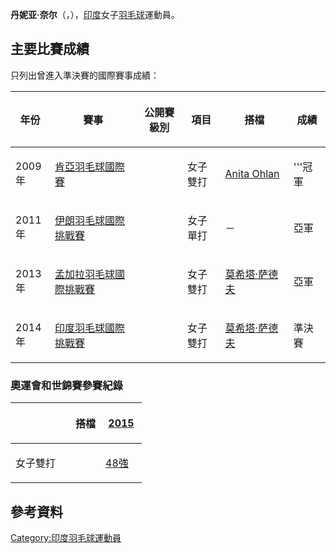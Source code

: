 {{noteTA|G1=Badminton}}
{{Infobox 羽球選手
| playername              = 丹妮亚·奈尔<br/>{{lang|en|Dhanya Nair}}
| image                   = 
| size                    = 
| caption                 = 
| birth_name              = 
| date_of_birth           = {{birth_date_and_age|1984|7|16}}
| place_of_birth          = 
| height                  = 
| weight                  = 
| event                   = 女子雙打、混合雙打
| country                 = {{IND}}
| years_active            = 
| handedness              = 
| coach                   = 
| highest_ranking         = 第78位（女雙-[[莫希塔·萨德夫|萨德夫]]）
| date_of_highest_ranking = 2015年4月30日<ref name="ranking">[http://bwfcontent.tournamentsoftware.com/ranking/player.aspx?id=9416&player=108513 BWF World Ranking - Ranking of Dhanya NAIR (15851)] {{Wayback|url=http://bwfcontent.tournamentsoftware.com/ranking/player.aspx?id=9416&player=108513 |date=20180929113617 }}{{en}}</ref>
| current_ranking         = 第94位（女雙-[[莫希塔·萨德夫|萨德夫]]）<br/>第1014位（混雙-[[乌特卡什·阿罗拉|阿罗拉]]）
| date_of_current_ranking = 2015年7月23日<ref>[http://bwfcontent.tournamentsoftware.com/ranking/category.aspx?id=9416&category=475 BWF World Ranking - BWF世界排名榜 (7/23/2015) - Women's doubles] {{Wayback|url=http://bwfcontent.tournamentsoftware.com/ranking/category.aspx?id=9416&category=475 |date=20180929065905 }}{{en}}</ref><ref>[http://bwfcontent.tournamentsoftware.com/ranking/category.aspx?id=9416&category=476 BWF World Ranking - BWF世界排名榜 (7/23/2015) - Mixed doubles] {{Wayback|url=http://bwfcontent.tournamentsoftware.com/ranking/category.aspx?id=9416&category=476 |date=20180929095334 }}{{en}}</ref>
| played                  = 32勝–36負（女單）<br/>21勝–21負（女雙）<br/>1勝–1負（混雙）
| titles                  = 
| bwf_profile             = 7219BF18-DE09-4C0F-8C5E-82848828C267
| bwf_id                  = 15851
| updated                 = 2015年7月26日
}}
{{MedalTableTop}}
{{MedalSport | 女子[[羽毛球|羽毛球]]}}
{{MedalCountry | {{IND}}}}
{{MedalBottom}}
'''丹妮亚·奈尔'''（{{lang|en|'''Dhanya Nair'''}}，{{bd|1984年|7月16日||}}），[[印度|印度]]女子[[羽毛球|羽毛球]]運動員。

==主要比賽成績==
只列出曾進入準決賽的國際賽事成績：
{| class=wikitable style="text-align:center; font-size:small;" 
!width="50"|年份
!width="180"|賽事
!width="80"|公開賽級別
!width="60"|項目
!width="120"|搭檔
!width="50"|成績
|-
!rowspan="1"|2009年
|[[2009年肯亞羽毛球國際賽|肯亞羽毛球國際賽]]
|{{BWFIS}}
|女子雙打
|[[Anita_Ohlan|Anita Ohlan]]
|bgcolor="gold"|'''冠軍
|-
!rowspan="1"|2011年
|[[2011年伊朗羽毛球國際挑戰賽|伊朗羽毛球國際挑戰賽]]
|{{BWFIC}}
|女子單打
|－
|bgcolor="silver"|亞軍
|-
!rowspan="1"|2013年
|[[2013年孟加拉羽毛球國際挑戰賽|孟加拉羽毛球國際挑戰賽]]
|{{BWFIC}}
|女子雙打
|[[莫希塔·萨德夫|莫希塔·萨德夫]]
|bgcolor="silver"|亞軍
|-
!rowspan="1"|2014年
|[[2014年印度羽毛球國際挑戰賽|印度羽毛球國際挑戰賽]]
|{{BWFIC}}
|女子雙打
|[[莫希塔·萨德夫|莫希塔·萨德夫]]
|bgcolor="#b8860b"|準決賽
|}
{{BWF賽事級別索引}}

===奧運會和世錦賽參賽紀錄===
{| class=wikitable style="text-align:center; font-size:small;" 
!
!搭檔
!width="50"|[[2015年世界羽毛球錦標賽|2015]]
|-
!width="80"|女子雙打
|align="left"|{{nowrap|[[莫希塔·萨德夫|莫希塔·萨德夫]]}}
|[[2015年世界羽毛球錦標賽女子雙打項目|48強]]
|}

==參考資料==
{{Reflist}}

{{DEFAULTSORT:Nair, Dhanya}}
[[Category:印度羽毛球運動員|Category:印度羽毛球運動員]]